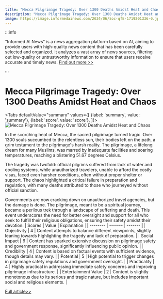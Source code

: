 ```yaml
---
title: "Mecca Pilgrimage Tragedy: Over 1300 Deaths Amidst Heat and Chaos"
description: "Mecca Pilgrimage Tragedy: Over 1300 Deaths Amidst Heat and Chaos"
image: https://image.informedainews.com/2024/06/Soc-qfE-1719201336-0.jpg
---
```



:::info

"Informed AI News" is a news aggregation platform based on AI, aiming to provide users with high-quality news content that has been carefully selected and organized. It analyzes a vast array of news sources, filtering out low-quality or untrustworthy information to ensure that users receive accurate and timely news.  [Find out more >>](/)

:::

# Mecca Pilgrimage Tragedy: Over 1300 Deaths Amidst Heat and Chaos


<Tabs
	defaultValue="summary"
	values={[
	{label: 'summary', value: 'summary'},
	{label: 'score', value: 'score'},
]}>
<TabItem value="summary">
<img
  src="https://image.informedainews.com/2024/06/Soc-qfE-1719201336-0.jpg"
  alt="Mecca Pilgrimage Tragedy: Over 1300 Deaths Amidst Heat and Chaos"
/>



In the scorching heat of Mecca, the sacred pilgrimage turned tragic. Over 1300 souls succumbed to the relentless sun, their bodies left on the path, a grim testament to the pilgrimage's harsh reality. The pilgrimage, a lifelong dream for many Muslims, was marred by inadequate facilities and soaring temperatures, reaching a blistering 51.67 degrees Celsius.

The tragedy was twofold: official pilgrims suffered from lack of water and cooling systems, while unauthorized travelers, unable to afford the costly visas, faced even harsher conditions, often without proper shelter or support. The chaos highlighted a critical failure in preparation and regulation, with many deaths attributed to those who journeyed without official sanction.

Governments are now cracking down on unauthorized travel agencies, but the damage is done. The pilgrimage, meant to be a spiritual journey, became a perilous trek through a landscape of suffering and death. This event underscores the need for better oversight and support for all who seek to fulfill their religious obligations, ensuring their safety amidst their devotion.
</TabItem>
<TabItem value="score">
	| Scores     | Value   | Explanation |
	| -------- | ------- | ------- |
	| Objectivity  | 4    | Content attempts to balance different viewpoints, slightly leaning towards highlighting the tragedy and lack of preparation.    |
	| Social Impact | 6     | Content has sparked extensive discussion on pilgrimage safety and government response, significantly influencing public opinion.    |
	| Credibility    | 4    | Content is based on factual events with sufficient evidence, though details may vary.    |
	| Potential    | 5    | High potential to trigger changes in pilgrimage safety regulations and government oversight.    |
	| Practicality    | 4    | Highly practical in addressing immediate safety concerns and improving pilgrimage infrastructure.    |
	| Entertainment Value    | 2    | Content is slightly monotonous due to its serious and tragic nature, but includes important social and religious elements.    |
</TabItem>
</Tabs>

[Full article>>](https://today.line.me/tw/v2/article/mWYkNjw)
